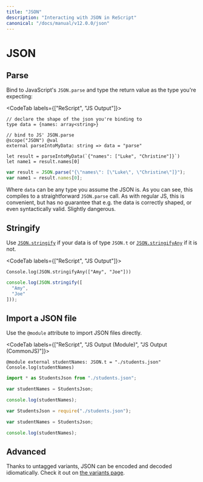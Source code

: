 ```yaml
---
title: "JSON"
description: "Interacting with JSON in ReScript"
canonical: "/docs/manual/v12.0.0/json"
---
```


# JSON

## Parse

Bind to JavaScript's `JSON.parse` and type the return value as the type you're expecting:

<CodeTab labels={["ReScript", "JS Output"]}>

```res example
// declare the shape of the json you're binding to
type data = {names: array<string>}

// bind to JS' JSON.parse
@scope("JSON") @val
external parseIntoMyData: string => data = "parse"

let result = parseIntoMyData(`{"names": ["Luke", "Christine"]}`)
let name1 = result.names[0]
```
```js
var result = JSON.parse("{\"names\": [\"Luke\", \"Christine\"]}");
var name1 = result.names[0];
```

</CodeTab>

Where `data` can be any type you assume the JSON is. As you can see, this compiles to a straightforward `JSON.parse` call. As with regular JS, this is convenient, but has no guarantee that e.g. the data is correctly shaped, or even syntactically valid. Slightly dangerous.

## Stringify

Use [`JSON.stringify`](api/core/json#value-stringify) if your data is of type `JSON.t` or [`JSON.stringifyAny`](api/core/json#value-stringifyAny) if it is not.

<CodeTab labels={["ReScript", "JS Output"]}>

```res example
Console.log(JSON.stringifyAny(["Amy", "Joe"]))
```
```js
console.log(JSON.stringify([
  "Amy",
  "Joe"
]));
```

</CodeTab>

## Import a JSON file

Use the `@module` attribute to import JSON files directly.

<CodeTab labels={["ReScript", "JS Output (Module)", "JS Output (CommonJS)"]}>

```res example
@module external studentNames: JSON.t = "./students.json"
Console.log(studentNames)
```
```js
import * as StudentsJson from "./students.json";

var studentNames = StudentsJson;

console.log(studentNames);
```
```js
var StudentsJson = require("./students.json");

var studentNames = StudentsJson;

console.log(studentNames);
```

</CodeTab>

## Advanced

Thanks to untagged variants, JSON can be encoded and decoded idiomatically. Check it out on [the variants page](variant#decoding-and-encoding-json-idiomatically).
